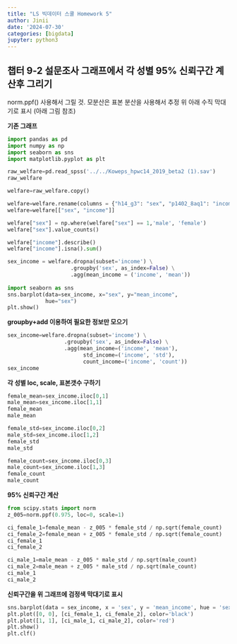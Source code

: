 ```yaml
---
title: "LS 빅데이터 스쿨 Homework 5"
author: Jinii
date: '2024-07-30'
categories: [bigdata]
jupyter: python3
---
```


## 챕터 9-2 설문조사 그래프에서 각 성별 95% 신뢰구간 계산후 그리기
norm.ppf() 사용해서 그릴 것. 모분산은 표본 분산을 사용해서 추정
위 아래 수직 막대기로 표시 (아래 그림 참조)

**기존 그래프**
```python
import pandas as pd
import numpy as np
import seaborn as sns
import matplotlib.pyplot as plt

raw_welfare=pd.read_spss('../../Koweps_hpwc14_2019_beta2 (1).sav')
raw_welfare

welfare=raw_welfare.copy()

welfare=welfare.rename(columns = {"h14_g3": "sex", "p1402_8aq1": "income"})
welfare=welfare[["sex", "income"]]

welfare["sex"] = np.where(welfare["sex"] == 1,'male', 'female')
welfare["sex"].value_counts()

welfare["income"].describe()
welfare["income"].isna().sum()

sex_income = welfare.dropna(subset='income') \
                    .groupby('sex', as_index=False) \
                    .agg(mean_income = ('income', 'mean'))
                    
import seaborn as sns
sns.barplot(data=sex_income, x="sex", y="mean_income",
            hue="sex")
plt.show()

```

**groupby+add 이용하여 필요한 정보만 모으기**
```python
sex_income=welfare.dropna(subset='income') \
                  .groupby('sex', as_index=False) \
                  .agg(mean_income=('income', 'mean'),
                        std_income=('income', 'std'),
                        count_income=('income', 'count'))
sex_income               

```

**각 성별 loc, scale, 표본갯수 구하기**
```python

female_mean=sex_income.iloc[0,1]
male_mean=sex_income.iloc[1,1]
female_mean
male_mean

female_std=sex_income.iloc[0,2]
male_std=sex_income.iloc[1,2]
female_std
male_std

female_count=sex_income.iloc[0,3]
male_count=sex_income.iloc[1,3]
female_count
male_count

```

**95% 신뢰구간 계산**
```python
from scipy.stats import norm
z_005=norm.ppf(0.975, loc=0, scale=1)

ci_female_1=female_mean - z_005 * female_std / np.sqrt(female_count)
ci_female_2=female_mean + z_005 * female_std / np.sqrt(female_count)
ci_female_1
ci_female_2

ci_male_1=male_mean - z_005 * male_std / np.sqrt(male_count)
ci_male_2=male_mean + z_005 * male_std / np.sqrt(male_count)
ci_male_1
ci_male_2

```

**신뢰구간을 위 그래프에 검정색 막대기로 표시**
```python
sns.barplot(data = sex_income, x = 'sex', y = 'mean_income', hue = 'sex')
plt.plot([0, 0], [ci_female_1, ci_female_2], color='black')
plt.plot([1, 1], [ci_male_1, ci_male_2], color='red')
plt.show()
plt.clf()

```
